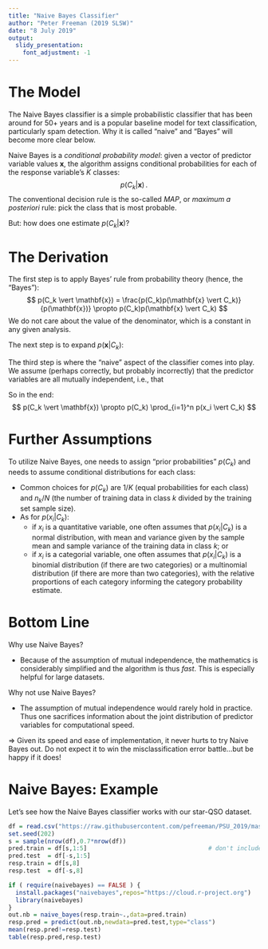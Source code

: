```yaml
---
title: "Naive Bayes Classifier"
author: "Peter Freeman (2019 SLSW)"
date: "8 July 2019"
output: 
  slidy_presentation:
    font_adjustment: -1
---
```


The Model
===

The Naive Bayes classifier is a simple probabilistic classifier that has been around for 50+ years and is a popular baseline model for text classification, particularly spam detection. Why it is called "naive" and "Bayes" will become more clear below.

Naive Bayes is a *conditional probability model*: given a vector of predictor variable values $\mathbf{x}$, the algorithm assigns conditional probabilities for each of the response variable's $K$ classes:
$$
p(C_k \vert \mathbf{x}) \,.
$$
The conventional decision rule is the so-called *MAP*, or *maximum a posteriori* rule: pick the class that is most probable.

But: how does one estimate $p(C_k \vert \mathbf{x})$?

The Derivation
===

The first step is to apply Bayes' rule from probability theory (hence, the "Bayes"):
$$
p(C_k \vert \mathbf{x}) = \frac{p(C_k)p(\mathbf{x} \vert C_k)}{p(\mathbf{x})} \propto p(C_k)p(\mathbf{x} \vert C_k)
$$
We do not care about the value of the denominator, which is a constant in any given analysis.

The next step is to expand $p(\mathbf{x} \vert C_k)$:
\begin{eqnarray*}
p(\mathbf{x} \vert C_k) &=& p(x_1,\ldots,x_p \vert C_k) \\
&=& p(x_1 \vert x_2,\ldots,x_p,C_k) p(x_2 \vert x_3,\ldots,x_p,C_k) \cdots p(x_p \vert C_k)
\end{eqnarray*}

The third step is where the "naive" aspect of the classifier comes into play. We assume (perhaps correctly, but probably incorrectly) that the predictor variables are all mutually independent, i.e., that
\begin{eqnarray*}
p(x_1 \vert x_2,\ldots,x_p,C_k) p(x_2 \vert x_3,\ldots,x_p,C_k) \cdots p(x_p \vert C_k) \rightarrow p(x_1 \vert C_k) \cdots p(x_p \vert C_k)
\end{eqnarray*}

So in the end:
$$
p(C_k \vert \mathbf{x}) \propto p(C_k) \prod_{i=1}^n p(x_i \vert C_k)
$$

Further Assumptions
===

To utilize Naive Bayes, one needs to assign "prior probabilities" $p(C_k)$ and needs to assume conditional distributions for each class:

* Common choices for $p(C_k)$ are $1/K$ (equal probabilities for each class) and $n_k/N$ (the number of training data in class $k$ divided by the training set sample size).
* As for $p(x_i \vert C_k)$:
   + if $x_i$ is a quantitative variable, one often assumes that $p(x_i \vert C_k)$ is a normal distribution, with mean  and variance given by the sample mean and sample variance of the training data in class $k$; or
   + if $x_i$ is a categorial variable, one often assumes that $p(x_i \vert C_k)$ is a binomial distribution (if there are two categories) or a multinomial distribution (if there are more than two categories), with the relative proportions of each category informing the category probability estimate.

Bottom Line
===

Why use Naive Bayes?

- Because of the assumption of mutual independence, the mathematics is considerably simplified and the algorithm is thus *fast*. This is especially helpful for large datasets.

Why not use Naive Bayes?

- The assumption of mutual independence would rarely hold in practice. Thus one sacrifices information about the joint distribution of predictor variables for computational speed.

$\Rightarrow$ Given its speed and ease of implementation, it never hurts to try Naive Bayes out. Do not expect it to win the misclassification error battle...but be happy if it does!

Naive Bayes: Example
===

Let's see how the Naive Bayes classifier works with our star-QSO dataset.
```r
df = read.csv("https://raw.githubusercontent.com/pefreeman/PSU_2019/master/StarQuasar.csv")
set.seed(202)
s = sample(nrow(df),0.7*nrow(df))
pred.train = df[s,1:5]                                  # don't include redshift or redshift error!
pred.test  = df[-s,1:5]
resp.train = df[s,8]
resp.test  = df[-s,8]
```
```r
if ( require(naivebayes) == FALSE ) {
  install.packages("naivebayes",repos="https://cloud.r-project.org")
  library(naivebayes)
}
out.nb = naive_bayes(resp.train~.,data=pred.train)
resp.pred = predict(out.nb,newdata=pred.test,type="class")
mean(resp.pred!=resp.test)
table(resp.pred,resp.test)
```